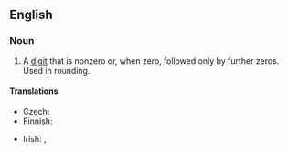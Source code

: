 ==English==
{{wikipedia}}

===Noun===
{{en-noun}}

# {{lb|en|mathematics}} A [[digit]] that is nonzero or, when zero, followed only by further zeros. Used in rounding.

====Translations====
{{trans-top|digit}}
* Czech: {{t|cs|platná číslice|f}}
* Finnish: {{t+|fi|merkitsevä}} {{t+|fi|numero}}
{{trans-mid}}
* Irish: {{t|ga|digit shuntasach|f}}, {{t|ga|figiúr suntasach|m}}
{{trans-bottom}}